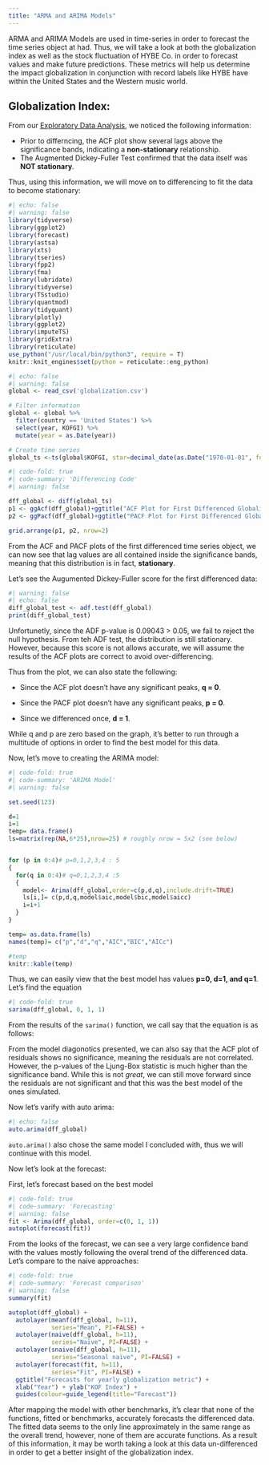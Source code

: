 ```yaml
---
title: "ARMA and ARIMA Models"
---
```


ARMA and ARIMA Models are used in time-series in order to forecast the time series object at had. Thus, we will take a look at both the globalization index as well as the stock fluctuation of HYBE Co. in order to forecast values and make future predictions. These metrics will help us determine the impact globalization in conjunction with record labels like HYBE have within the United States and the Western music world. 

## Globalization Index: 
From our [Exploratory Data Analysis](https://shriya-chinthak.georgetown.domains/DSAN_5600/eda.html), we noticed the following information: 

* Prior to differncing, the ACF plot show several lags above the significance bands, indicating a **non-stationary** relationship. 
* The Augmented Dickey-Fuller Test confirmed that the data itself was **NOT stationary**.

Thus, using this information, we will move on to differencing to fit the data to become stationary: 
```r
#| echo: false
#| warning: false
library(tidyverse)
library(ggplot2)
library(forecast)
library(astsa) 
library(xts)
library(tseries)
library(fpp2)
library(fma)
library(lubridate)
library(tidyverse)
library(TSstudio)
library(quantmod)
library(tidyquant)
library(plotly)
library(ggplot2)
library(imputeTS)
library(gridExtra)
library(reticulate)
use_python("/usr/local/bin/python3", require = T)
knitr::knit_engines$set(python = reticulate::eng_python)
```

```r
#| echo: false
#| warning: false
global <- read_csv('globalization.csv')

# Filter information
global <- global %>%
  filter(country == 'United States') %>%
  select(year, KOFGI) %>%
  mutate(year = as.Date(year))

# Create time series
global_ts <-ts(global$KOFGI, star=decimal_date(as.Date("1970-01-01", format = "%Y-%m-%d")), frequency = 1)
```

```r
#| code-fold: true
#| code-summary: 'Differencing Code'
#| warning: false

dff_global <- diff(global_ts)
p1 <- ggAcf(dff_global)+ggtitle("ACF Plot for First Differenced Globalization Index")
p2 <- ggPacf(dff_global)+ggtitle("PACF Plot for First Differenced Globalization Index")

grid.arrange(p1, p2, nrow=2)
```

From the ACF and PACF plots of the first differenced time series object, we can now see that lag values are all contained inside the significance bands, meaning that this distribution is in fact, **stationary**. 

Let's see the Augumented Dickey-Fuller score for the first differenced data: 
```r
#| warning: false
#| echo: false
diff_global_test <- adf.test(dff_global)
print(diff_global_test)
```

Unfortunetly, since the ADF p-value is 0.09043 > 0.05, we fail to reject the null hypothesis. From teh ADF test, the distribution is still stationary. However, because this score is not allows accurate, we will assume the results of the ACF plots are correct to avoid over-differencing. 

Thus from the plot, we can also state the following: 

* Since the ACF plot doesn't have any significant peaks, **q = 0**. 

* Since the PACF plot doesn't have any significant peaks, **p = 0**. 

* Since we differenced once, **d = 1**.

While q and p are zero based on the graph, it's better to run through a multitude of options in order to find the best model for this data.

Now, let's move to creating the ARIMA model:
```r
#| code-fold: true 
#| code-summary: 'ARIMA Model'
#| warning: false

set.seed(123)

d=1
i=1
temp= data.frame()
ls=matrix(rep(NA,6*25),nrow=25) # roughly nrow = 5x2 (see below)


for (p in 0:4)# p=0,1,2,3,4 : 5
{
  for(q in 0:4)# q=0,1,2,3,4 :5
  {
    model<- Arima(dff_global,order=c(p,d,q),include.drift=TRUE) 
    ls[i,]= c(p,d,q,model$aic,model$bic,model$aicc)
    i=i+1
  }
}

temp= as.data.frame(ls)
names(temp)= c("p","d","q","AIC","BIC","AICc")

#temp
knitr::kable(temp)
```

Thus, we can easily view that the best model has values **p=0, d=1, and q=1**. Let's find the equation

```r
#| code-fold: true
sarima(dff_global, 0, 1, 1)
```

From the results of the `sarima()` function, we call say that the equation is as follows:

\begin{align}
x_{t} = w_{t} -1w_{t-1} - 0.0136
\end{align}

From the model diagonotics presented, we can also say that the ACF plot of residuals shows no significance, meaning the residuals are not correlated. However, the p-values of the Ljung-Box statistic is much higher than the significance band. While this is not *great*, we can still move forward since the residuals are not significant and that this was the best model of the ones simulated. 

Now let's varify with auto arima:
```r
#| echo: false
auto.arima(dff_global)
```

`auto.arima()` also chose the same model I concluded with, thus we will continue with this model. 

Now let's look at the forecast: 

First, let's forecast based on the best model 

```r
#| code-fold: true 
#| code-summary: 'Forecasting'
#| warning: false
fit <- Arima(dff_global, order=c(0, 1, 1))
autoplot(forecast(fit))
```

From the looks of the forecast, we can see a very large confidence band with the values mostly following the overal trend of the differenced data. Let's compare to the naive approaches:

```r
#| code-fold: true 
#| code-summary: 'Forecast comparison'
#| warning: false
summary(fit)

autoplot(dff_global) +
  autolayer(meanf(dff_global, h=11),
            series="Mean", PI=FALSE) +
  autolayer(naive(dff_global, h=11),
            series="Naïve", PI=FALSE) +
  autolayer(snaive(dff_global, h=11),
            series="Seasonal naïve", PI=FALSE) +
  autolayer(forecast(fit, h=11),
            series="Fit", PI=FALSE) +
  ggtitle("Forecasts for yearly globalization metric") +
  xlab("Year") + ylab("KOF Index") +
  guides(colour=guide_legend(title="Forecast"))
```

After mapping the model with other benchmarks, it's clear that none of the functions, fitted or benchmarks, accurately forecasts the differenced data. The fitted data seems to the only line approximately in the same range as the overall trend, however, none of them are accurate functions. As a result of this information, it may be worth taking a look at this data un-differenced in order to get a better insight of the globalization index. 
